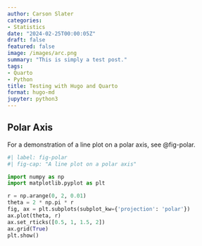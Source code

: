 ```yaml
---
author: Carson Slater
categories:
- Statistics
date: "2024-02-25T00:00:05Z"
draft: false
featured: false
image: /images/arc.png
summary: "This is simply a test post."
tags:
- Quarto
- Python
title: Testing with Hugo and Quarto
format: hugo-md
jupyter: python3
---
```

## Polar Axis

For a demonstration of a line plot on a polar axis, see @fig-polar.

```python
#| label: fig-polar
#| fig-cap: "A line plot on a polar axis"

import numpy as np
import matplotlib.pyplot as plt

r = np.arange(0, 2, 0.01)
theta = 2 * np.pi * r
fig, ax = plt.subplots(subplot_kw={'projection': 'polar'})
ax.plot(theta, r)
ax.set_rticks([0.5, 1, 1.5, 2])
ax.grid(True)
plt.show()
```